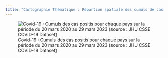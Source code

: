```yaml
---
title: "Cartographie Thématique : Répartion spatiale des cumuls de cas Covid-19 positifs dans le monde"
---
```


![Covid-19 : Cumuls des cas positis pour chaque pays sur la période du 20 mars 2020 au 29 mars 2023 (source : JHU CSSE COVID-19 Dataset)](img/Carte_Thematique.jpg){.lightbox}